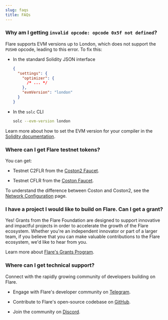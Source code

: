 ```yaml
---
slug: faqs
title: FAQs
---
```


### Why am I getting `invalid opcode: opcode 0x5f not defined`?

Flare supports EVM versions up to London, which does not support the `PUSH0` opcode, leading to this error. To fix this:

- In the standard Solidity JSON interface

  ```json
  {
    "settings": {
      "optimizer": {
        /* ... */
      },
      "evmVersion": "london"
    }
  }
  ```

- In the `solc` CLI
  ```bash
  solc --evm-version london
  ```

Learn more about how to set the EVM version for your compiler in the [Solidity documentation](https://docs.soliditylang.org/en/latest/using-the-compiler.html#setting-the-evm-version-to-target).

### Where can I get Flare testnet tokens?

You can get:

- Testnet C2FLR from the [Coston2 Faucet](https://faucet.flare.network/coston2).

- Testnet CFLR from the [Coston Faucet](https://faucet.flare.network/coston).

To understand the difference between Coston and Coston2, see the [Network Configuration](../network#configuration) page.

### I have a project I would like to build on Flare. Can I get a grant?

Yes! Grants from the Flare Foundation are designed to support innovative and impactful projects in order to accelerate the growth of the Flare ecosystem. Whether you're an independent innovator or part of a larger team, if you believe that you can make valuable contributions to the Flare ecosystem, we'd like to hear from you.

Learn more about [Flare's Grants Program](https://flare.network/grants/).

### Where can I get technical support?

Connect with the rapidly growing community of developers building on Flare.

- Engage with Flare's developer community on [Telegram](https://t.me/FlareNetwork).

- Contribute to Flare's open-source codebase on [GitHub](https://github.com/flare-foundation/).

- Join the community on [Discord](https://discord.com/invite/flarenetwork).
